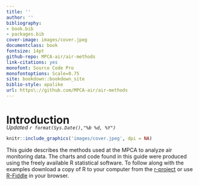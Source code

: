 ```yaml
--- 
title: ''
author: ''
bibliography:
- book.bib
- packages.bib
cover-image: images/cover.jpeg
documentclass: book
fontsize: 14pt
github-repo: MPCA-air/air-methods
link-citations: yes
monofont: Source Code Pro
monofontoptions: Scale=0.75
site: bookdown::bookdown_site
biblio-style: apalike
url: https\://github.com/MPCA-air/air-methods
---
```



# Introduction {-}  

<div style= "margin-top: -25px;">
_Updated `r format(Sys.Date(),"%b %d, %Y")`_
</div>  


```r
knitr::include_graphics('images/cover.jpeg', dpi = NA)
```


This guide describes the methods used at the MPCA to analyze air monitoring data. The charts and code found in this guide were produced using the freely available R statistical software. To follow along with the examples download a copy of R to your computer from the [r-project](https://cran.r-project.org/) or use [R-Fiddle](http://www.r-fiddle.org/#/) in your browser. 

<br>

